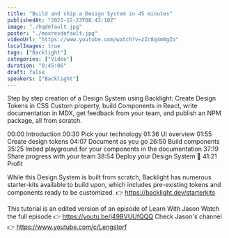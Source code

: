 ```yaml
---
title: "Build and ship a Design System in 45 minutes"
publishedAt: "2021-12-23T08:43:10Z"
image: "./hqdefault.jpg"
poster: "./maxresdefault.jpg"
videoUrl: "https://www.youtube.com/watch?v=zZr8q4m0gZo"
localImages: true
tags: ["Backlight"]
categories: ["Video"]
duration: "0:45:06"
draft: false
speakers: ["Backlight"]
---
```


Step by step creation of a Design System using Backlight:
Create Design Tokens in CSS Custom property, build Components in React, write documentation in MDX, get feedback from your team, and publish an NPM package, all from scratch.

00:00 Introduction
00:30 Pick your technology
01:36 UI overview
01:55 Create design tokens
04:07 Document as you go
26:50 Build components
35:25 Imbed playground for your components in the documentation
37:19 Share progress with your team
38:54 Deploy your Design System 🚀
41:21 Profit

While this Design System is built from scratch, Backlight has numerous starter-kits available to build upon, which includes pre-existing tokens and components ready to be customized.
👉 https://backlight.dev/starterkits

This tutorial is an edited version of an episode of Learn With Jason
Watch the full episode 👉 https://youtu.be/j49BVUUfQQQ
Check Jason's channel 👉 https://www.youtube.com/c/Lengstorf
